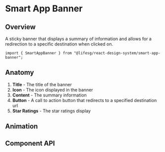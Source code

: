 
<Meta of={SmartAppBannerStories} />

# Smart App Banner

## Overview

A sticky banner that displays a summary of information and allows for a redirection
to a specific destination when clicked on.

```tsx
import { SmartAppBanner } from "@lifesg/react-design-system/smart-app-banner";
```

<Canvas of={SmartAppBannerStories.Default} />

## Anatomy

1. **Title** - The title of the banner
2. **Icon** - The icon displayed in the banner
3. **Content** - The summary information
4. **Button** - A call to action button that redirects to a specified destination url
5. **Star Ratings** - The star ratings display

## Animation

<Canvas of={SmartAppBannerStories.Animation} />

## Component API

<PropsTable />

